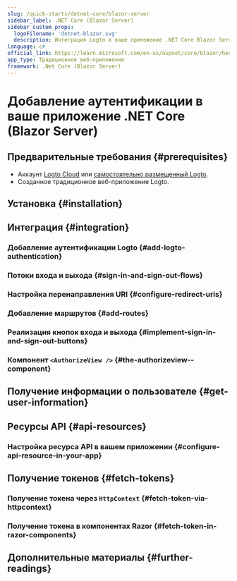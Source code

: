 ```yaml
---
slug: /quick-starts/dotnet-core/blazor-server
sidebar_label: .NET Core (Blazor Server)
sidebar_custom_props:
  logoFilename: 'dotnet-blazor.svg'
  description: Интеграция Logto в ваше приложение .NET Core Blazor Server.
language: c#
official_link: https://learn.microsoft.com/en-us/aspnet/core/blazor/hosting-models?view=aspnetcore-9.0#blazor-server
app_type: Традиционное веб-приложение
framework: .Net Core (Blazor Server)
---
```




# Добавление аутентификации в ваше приложение .NET Core (Blazor Server)

<GuideTip />

## Предварительные требования \{#prerequisites}

- Аккаунт [Logto Cloud](https://cloud.logto.io) или [самостоятельно размещенный Logto](/introduction/set-up-logto-oss).
- Созданное традиционное веб-приложение Logto.

## Установка \{#installation}

<Installation />

## Интеграция \{#integration}

### Добавление аутентификации Logto \{#add-logto-authentication}

<AddAuthentication />

### Потоки входа и выхода \{#sign-in-and-sign-out-flows}

<SignInAndSignOutFlows />

### Настройка перенаправления URI \{#configure-redirect-uris}

<ConfigureRedirectUris />

### Добавление маршрутов \{#add-routes}

<AddRoutes />

### Реализация кнопок входа и выхода \{#implement-sign-in-and-sign-out-buttons}

<ImplementButtons />

### Компонент `<AuthorizeView />` \{#the-authorizeview--component}

<AuthorizeViewComponent />

<Checkpoint />

## Получение информации о пользователе \{#get-user-information}

<GetUserInformation />

## Ресурсы API \{#api-resources}

<ApiResourcesDescription />

### Настройка ресурса API в вашем приложении \{#configure-api-resource-in-your-app}

<ConfigureApiResources />

## Получение токенов \{#fetch-tokens}

### Получение токена через `HttpContext` \{#fetch-token-via-httpcontext}

<FetchTokens />

### Получение токена в компонентах Razor \{#fetch-token-in-razor-components}

<FetchTokenInRazorComponents />

## Дополнительные материалы \{#further-readings}

<FurtherReadings />
